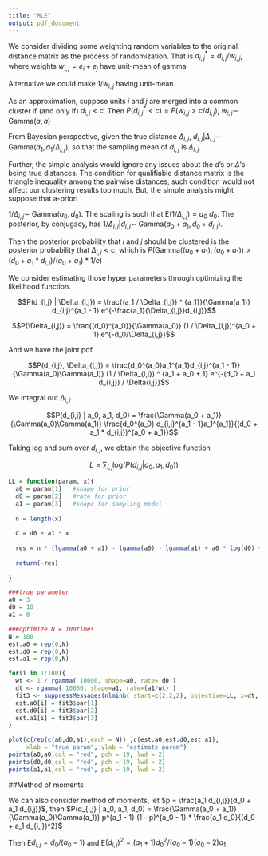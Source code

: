 ```yaml
---
title: "MLE"
output: pdf_document
---
```


We consider dividing some weighting random variables to the original distance matrix as the process of randomization. That is $d^*_{i,j} = d_{i,j} / w_{i,j}$, where weights $w_{i,j} = e_i + e_j$ have unit-mean of gamma 

Alternative we could make $1 / w_{i,j}$ having unit-mean. 

As an approximation, suppose units $i$ and $j$ are merged into a common cluster if (and only if) $d_{i,j} < c$. Then $P(d^*_{i,j} < c) = P(w_{i,j} > c / d_{i,j})$, $w_{i,j} \sim$ Gamma$(a, a)$



From Bayesian perspective, given the true distance $\Delta_{i,j}$, $d_{i,j} | \Delta_{i,j} \sim$ Gamma($a_1, a_1 / \Delta_{i,j}$), so that the sampling mean of $d_{i,j}$ is $\Delta_{i,j}$. 

Further, the simple analysis would ignore any issues about the $d$'s or $\Delta$'s being true distances. The condition for qualifiable distance matrix is the triangle inequality among the pairwise distances, such condition would not affect our clustering results too much. But, the simple analysis might suppose that a-priori

$1 / \Delta_{i,j} \sim$ Gamma($a_0, d_0$). The scaling is such that E$(1 / \Delta_{i,j}) = a_0 \ d_0$. The posterior, by conjugacy, has $1 / \Delta_{i,j} | d_{i,j} \sim$ Gamma($a_0 + a_1, d_0 + d_{i,j}$).

Then the posterior probability that $i$ and $j$ should be clustered is the posterior probability that $\Delta_{i,j} < c$, which is $P($Gamma($(a_0 + a_1),(a_0 + a_1)) > (d_0 + a_1 * d_{i,j}) / (a_0 + a_1) * 1/c )$


We consider estimating those hyper parameters through optimizing the likelihood function. 

$$P(d_{i,j} | \Delta_{i,j}) = \frac{(a_1 / \Delta_{i,j}) ^ {a_1}}{\Gamma(a_1)} d_{i,j}^{a_1 - 1} e^{-\frac{a_1}{\Delta_{i,j}}d_{i,j}}$$

$$P(\Delta_{i,j}) = \frac{(d_0)^{a_0}}{\Gamma(a_0)} (1 / \Delta_{i,j})^{a_0 + 1} e^{-d_0/\Delta_{i,j}}$$

And we have the joint pdf 

$$P(d_{i,j}, \Delta_{i,j}) = \frac{d_0^{a_0}a_1^{a_1}d_{i,j}^{a_1 - 1}}{\Gamma(a_0)\Gamma(a_1)} (1 / \Delta_{i,j}) ^ {a_1 + a_0 + 1} e^{-(d_0 + a_1 d_{i,j}) / \Delta{i,j}}$$

We integral out $\Delta_{i,j}$. 

$$P(d_{i,j} | a_0, a_1, d_0) = \frac{\Gamma(a_0 + a_1)}{\Gamma(a_0)\Gamma(a_1)} \frac{d_0^{a_0} d_{i,j}^{a_1 - 1}a_1^{a_1}}{(d_0 + a_1 * d_{i,j})^{a_0 + a_1}}$$

Taking log and sum over $d_{i,j}$, we obtain the objective function

$$L = \sum_{i, j} \text{log}(P(d_{i,j} | a_0, a_1, d_0)) $$



```r
LL = function(param, x){
  a0 = param[1]   #shape for prior
  d0 = param[2]   #rate for prior
  a1 = param[3]   #shape for sampling model
  
  n = length(x)
  
  C = d0 + a1 * x
  
  res = n * (lgamma(a0 + a1) - lgamma(a0) - lgamma(a1) + a0 * log(d0) + a1 * log(a1)) + sum((a1 - 1) * log(x)) - sum((a0 + a1) * log(C))
  
  return(-res)
  
}

###true parameter
a0 = 3
d0 = 10
a1 = 8

###optimize N = 100times
N = 100
est.a0 = rep(0,N)
est.d0 = rep(0,N)
est.a1 = rep(0,N)

for(i in 1:100){
  wt <- 1 / rgamma( 10000, shape=a0, rate= d0 ) 
  dt <- rgamma( 10000, shape=a1, rate=(a1/wt) )
  fit3 <- suppressMessages(nlminb( start=c(2,2,2), objective=LL, x=dt, lower=c(0,0,0) ))
  est.a0[i] = fit3$par[1]
  est.d0[i] = fit3$par[2]
  est.a1[i] = fit3$par[3]
}

plot(c(rep(c(a0,d0,a1),each = N)) ,c(est.a0,est.d0,est.a1), 
     xlab = "true param", ylab = "estimate param")
points(a0,a0,col = "red", pch = 19, lwd = 2)
points(d0,d0,col = "red", pch = 19, lwd = 2)
points(a1,a1,col = "red", pch = 19, lwd = 2)

```



##Method of moments

We can also consider method of moments, let $p = \frac{a_1 d_{i,j}}{d_0 + a_1 d_{i,j}}$, then $P(d_{i,j} | a_0, a_1, d_0) = \frac{\Gamma(a_0 + a_1)}{\Gamma(a_0)\Gamma(a_1)} p^{a_1 - 1} (1 - p)^{a_0 - 1} * \frac{a_1 d_0}{(d_0 + a_1 d_{i,j})^2}$

Then E$d_{i,j} = d_0 / (a_0 - 1)$ and E$(d_{i,j})^2 = (a_1 + 1)d_0^2 / (a_0 - 1)(a_0 - 2) a_1$




